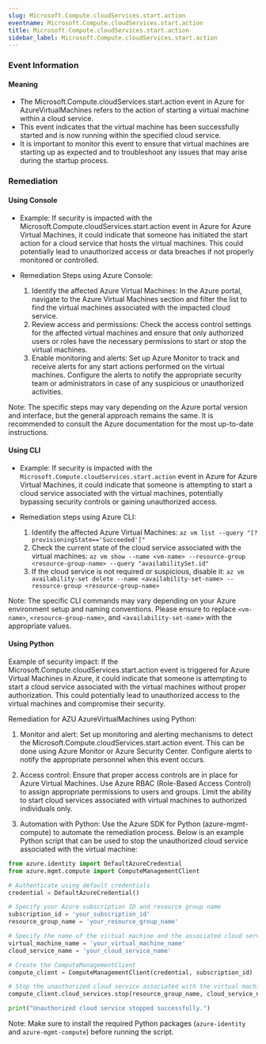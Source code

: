 ```yaml
--- 
slug: Microsoft.Compute.cloudServices.start.action
eventname: Microsoft.Compute.cloudServices.start.action
title: Microsoft.Compute.cloudServices.start.action
sidebar_label: Microsoft.Compute.cloudServices.start.action
---
```

                       
### Event Information

#### Meaning

- The Microsoft.Compute.cloudServices.start.action event in Azure for AzureVirtualMachines refers to the action of starting a virtual machine within a cloud service.
- This event indicates that the virtual machine has been successfully started and is now running within the specified cloud service.
- It is important to monitor this event to ensure that virtual machines are starting up as expected and to troubleshoot any issues that may arise during the startup process.

### Remediation

#### Using Console

- Example: If security is impacted with the Microsoft.Compute.cloudServices.start.action event in Azure for Azure Virtual Machines, it could indicate that someone has initiated the start action for a cloud service that hosts the virtual machines. This could potentially lead to unauthorized access or data breaches if not properly monitored or controlled.

- Remediation Steps using Azure Console:
  1. Identify the affected Azure Virtual Machines: In the Azure portal, navigate to the Azure Virtual Machines section and filter the list to find the virtual machines associated with the impacted cloud service.
  2. Review access and permissions: Check the access control settings for the affected virtual machines and ensure that only authorized users or roles have the necessary permissions to start or stop the virtual machines.
  3. Enable monitoring and alerts: Set up Azure Monitor to track and receive alerts for any start actions performed on the virtual machines. Configure the alerts to notify the appropriate security team or administrators in case of any suspicious or unauthorized activities.

Note: The specific steps may vary depending on the Azure portal version and interface, but the general approach remains the same. It is recommended to consult the Azure documentation for the most up-to-date instructions.

#### Using CLI

- Example: If security is impacted with the `Microsoft.Compute.cloudServices.start.action` event in Azure for Azure Virtual Machines, it could indicate that someone is attempting to start a cloud service associated with the virtual machines, potentially bypassing security controls or gaining unauthorized access.

- Remediation steps using Azure CLI:
  1. Identify the affected Azure Virtual Machines: `az vm list --query "[?provisioningState=='Succeeded']"`
  2. Check the current state of the cloud service associated with the virtual machines: `az vm show --name <vm-name> --resource-group <resource-group-name> --query "availabilitySet.id"`
  3. If the cloud service is not required or suspicious, disable it: `az vm availability-set delete --name <availability-set-name> --resource-group <resource-group-name>`

Note: The specific CLI commands may vary depending on your Azure environment setup and naming conventions. Please ensure to replace `<vm-name>`, `<resource-group-name>`, and `<availability-set-name>` with the appropriate values.

#### Using Python

Example of security impact: If the Microsoft.Compute.cloudServices.start.action event is triggered for Azure Virtual Machines in Azure, it could indicate that someone is attempting to start a cloud service associated with the virtual machines without proper authorization. This could potentially lead to unauthorized access to the virtual machines and compromise their security.

Remediation for AZU AzureVirtualMachines using Python:
1. Monitor and alert: Set up monitoring and alerting mechanisms to detect the Microsoft.Compute.cloudServices.start.action event. This can be done using Azure Monitor or Azure Security Center. Configure alerts to notify the appropriate personnel when this event occurs.

2. Access control: Ensure that proper access controls are in place for Azure Virtual Machines. Use Azure RBAC (Role-Based Access Control) to assign appropriate permissions to users and groups. Limit the ability to start cloud services associated with virtual machines to authorized individuals only.

3. Automation with Python: Use the Azure SDK for Python (azure-mgmt-compute) to automate the remediation process. Below is an example Python script that can be used to stop the unauthorized cloud service associated with the virtual machine:

```python
from azure.identity import DefaultAzureCredential
from azure.mgmt.compute import ComputeManagementClient

# Authenticate using default credentials
credential = DefaultAzureCredential()

# Specify your Azure subscription ID and resource group name
subscription_id = 'your_subscription_id'
resource_group_name = 'your_resource_group_name'

# Specify the name of the virtual machine and the associated cloud service
virtual_machine_name = 'your_virtual_machine_name'
cloud_service_name = 'your_cloud_service_name'

# Create the ComputeManagementClient
compute_client = ComputeManagementClient(credential, subscription_id)

# Stop the unauthorized cloud service associated with the virtual machine
compute_client.cloud_services.stop(resource_group_name, cloud_service_name)

print("Unauthorized cloud service stopped successfully.")
```

Note: Make sure to install the required Python packages (`azure-identity` and `azure-mgmt-compute`) before running the script.


 